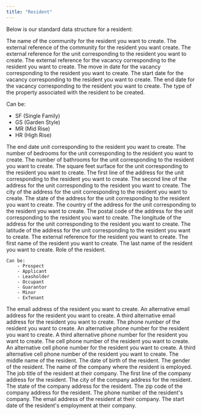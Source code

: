 ```yaml
---
title: "Resident"
---
```


Below is our standard data structure for a resident:

<ParamField body="community_name" type="string" default="none">
  The name of the community for the resident you want to create.
</ParamField>

<ParamField body="community_external_ref" type="string" default="none">
  The external reference of the community for the resident you want create.
</ParamField>

<ParamField body="unit_external_ref" type="string" default="none">
  The external reference for the unit corresponding to the resident you want to create.
</ParamField>

<ParamField body="lease_external_ref" type="string" default="none">
  The external reference for the vacancy corresponding to the resident you want to create.
</ParamField>

<ParamField body="move_in_date" type="date">
  The move in date for the vacancy corresponding to the resident you want to create.
</ParamField>

<ParamField body="lease_start_date" type="string" default="none">
    The start date for the vacancy corresponding to the resident you want to create.
</ParamField>

<ParamField body="lease_end_date" type="string" default="none">
    The end date for the vacancy corresponding to the resident you want to create.
</ParamField>

<ParamField body="property_type" type="string">
  The type of the property associated with the resident to be created.

  Can be:
  - SF (Single Family)
  - GS (Garden Style)
  - MR (Mid Rise)
  - HR (High Rise)
</ParamField>

<ParamField body="construction_year" type="string" default="none">
    The end date unit corresponding to the resident you want to create.
</ParamField>

<ParamField body="number_of_bedrooms" type="string" default="none">
  The number of bedrooms for the unit corresponding to the resident you want to create.
</ParamField>

<ParamField body="number_of_bathrooms" type="string" default="none">
    The number of bathrooms for the unit corresponding to the resident you want to create.
</ParamField>

<ParamField body="sqft" type="float">
  The square feet surface for the unit corresponding to the resident you want to create.
</ParamField>

<ParamField body="address_1" type="string" default="none">
  The first line of the address for the unit corresponding to the resident you want to create.
</ParamField>

<ParamField body="address_2" type="string" default="none">
  The second line of the address for the unit corresponding to the resident you want to create.
</ParamField>

<ParamField body="city" type="string" default="none">
  The city of the address for the unit corresponding to the resident you want to create.
</ParamField>

<ParamField body="state" type="string" default="none">
  The state of the address for the unit corresponding to the resident you want to create.
</ParamField>

<ParamField body="country" type="string" default="none">
  The country of the address for the unit corresponding to the resident you want to create.
</ParamField>

<ParamField body="postal_code" type="string" default="none">
  The postal code of the address for the unit corresponding to the resident you want to create.
</ParamField>

<ParamField body="longitude" type="string" default="none">
  The longitude of the address for the unit corresponding to the resident you want to create.
</ParamField>

<ParamField body="latitude" type="string" default="none">
  The latitude of the address for the unit corresponding to the resident you want to create.
</ParamField>

<ParamField body="customer_external_ref" type="string" default="none">
  The external reference for the resident you want to create.
</ParamField>

<ParamField body="first_name" type="string" default="none">
  The first name of the resident you want to create.
</ParamField>

<ParamField body="last_name" type="string" default="none">
    The last name of the resident you want to create.
</ParamField>

<ParamField body="role" type="string" default="none">
    Role of the resident.

    Can be:
        - Prospect
        - Applicant
        - Leasholder
        - Occupant
        - Guarantor
        - Minor
        - ExTenant
</ParamField>

<ParamField body="email_1" type="string" default="none">
    The email address of the resident you want to create.
</ParamField>

<ParamField body="email_2" type="string" default="none">
    An alternative email address for the resident you want to create.
</ParamField>

<ParamField body="email_3" type="string" default="none">
    A third alternative email address for the resident you want to create.
</ParamField>

<ParamField body="phone_1" type="string" default="none">
    The phone number of the resident you want to create.
</ParamField>

<ParamField body="phone_2" type="string" default="none">
    An alternative phone number for the resident you want to create.
</ParamField>

<ParamField body="phone_3" type="string" default="none">
    A third alternative phone number for the resident you want to create.
</ParamField>

<ParamField body="cell_1" type="string" default="none">
    The cell phone number of the resident you want to create.
</ParamField>

<ParamField body="cell_2" type="string" default="none">
    An alternative cell phone number for the resident you want to create.
</ParamField>

<ParamField body="cell_3" type="string" default="none">
    A third alternative cell phone number of the resident you want to create.
</ParamField>

<ParamField body="middle_name" type="string" default="none">
  The middle name of the resident.
</ParamField>

<ParamField body="date_of_birth" type="date" default="none">
  The date of birth of the resident.
</ParamField>

<ParamField body="gender" type="string" default="none">
  The gender of the resident.
</ParamField>

<ParamField body="company_name" type="string" default="none">
  The name of the company where the resident is employed.
</ParamField>

<ParamField body="job_title" type="string" default="none">
  The job title of the resident at their company.
</ParamField>

<ParamField body="company_address_1" type="string" default="none">
  The first line of the company address for the resident.
</ParamField>

<ParamField body="company_address_city" type="string" default="none">
  The city of the company address for the resident.
</ParamField>

<ParamField body="company_address_state" type="string" default="none">
  The state of the company address for the resident.
</ParamField>

<ParamField body="company_address_zip_code" type="string" default="none">
  The zip code of the company address for the resident.
</ParamField>

<ParamField body="company_phone" type="string" default="none">
  The phone number of the resident's company.
</ParamField>

<ParamField body="company_email" type="string" default="none">
  The email address of the resident at their company.
</ParamField>

<ParamField body="company_start_date" type="date" default="none">
  The start date of the resident's employment at their company.
</ParamField>
